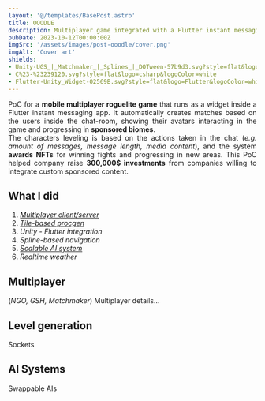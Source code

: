 ```yaml
---
layout: '@/templates/BasePost.astro'
title: OOODLE
description: Multiplayer game integrated with a Flutter instant messaging app. Features biomes sponsored by partner companies.
pubDate: 2023-10-12T00:00:00Z
imgSrc: '/assets/images/post-ooodle/cover.png'
imgAlt: 'Cover art'
shields:
- Unity-UGS_|_Matchmaker_|_Splines_|_DOTween-57b9d3.svg?style=flat&logo=unity
- C%23-%23239120.svg?style=flat&logo=csharp&logoColor=white
- Flutter-Unity_Widget-02569B.svg?style=flat&logo=Flutter&logoColor=white
---
```


<div style="text-align: justify">
  PoC for a <b>mobile multiplayer roguelite game</b> that runs as a widget inside a Flutter instant messaging app.
  It automatically creates matches based on the users inside the chat-room, showing their avatars interacting in
  the game and progressing in <b>sponsored biomes</b>.<br />
  The characters leveling is based on the actions taken in the chat (<i>e.g. amount of messages, message length, media content</i>), and the system <b>awards NFTs</b> for winning fights and progressing in new areas. This PoC helped company raise <b>300,000$ investments</b> from companies willing to integrate custom sponsored content.
</div>

<ProjectDetails
  role='Lead Game Developer'
  company='OOO Labs'
  platforms='Android - iOS'
  time='4 months'
/>

## What I did

1. [*Multiplayer client/server*](#multiplayer)
2. [*Tile-based procgen*](#level-generation)
3. *Unity - Flutter integration*
4. *Spline-based navigation*
5. [*Scalable AI system*](#ai-systems)
6. *Realtime weather*

## Multiplayer

(*NGO, GSH, Matchmaker*)
Multiplayer details...

## Level generation

Sockets

## AI Systems

Swappable AIs
